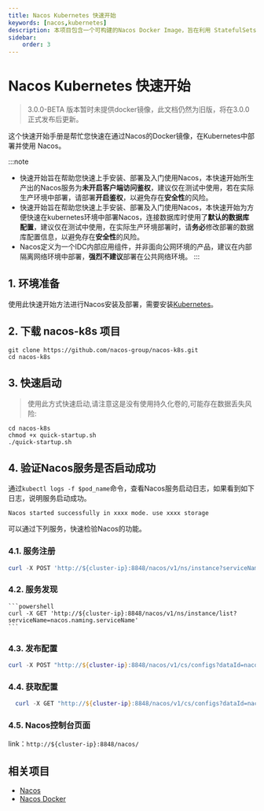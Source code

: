 ```yaml
---
title: Nacos Kubernetes 快速开始
keywords: [nacos,kubernetes]
description: 本项目包含一个可构建的Nacos Docker Image，旨在利用 StatefulSets 在 Kubernetes上部署 Nacos。
sidebar:
    order: 3
---
```


# Nacos Kubernetes 快速开始

> 3.0.0-BETA 版本暂时未提供docker镜像，此文档仍然为旧版，将在3.0.0 正式发布后更新。

这个快速开始手册是帮忙您快速在通过Nacos的Docker镜像，在Kubernetes中部署并使用 Nacos。

:::note
- 快速开始旨在帮助您快速上手安装、部署及入门使用Nacos，本快速开始所生产出的Nacos服务为**未开启客户端访问鉴权**，建议仅在测试中使用，若在实际生产环境中部署，请部署**开启鉴权**，以避免存在**安全性**的风险。
- 快速开始旨在帮助您快速上手安装、部署及入门使用Nacos，本快速开始为方便快速在kubernetes环境中部署Nacos，连接数据库时使用了**默认的数据库配置**，建议仅在测试中使用，在实际生产环境部署时，请**务必**修改部署的数据库配置信息，以避免存在**安全性**的风险。
- Nacos定义为一个IDC内部应用组件，并非面向公网环境的产品，建议在内部隔离网络环境中部署，**强烈不建议**部署在公共网络环境。
:::

## 1. 环境准备

使用此快速开始方法进行Nacos安装及部署，需要安装[Kubernetes](https://kubernetes.io/)。

## 2. 下载 nacos-k8s 项目

```shell
git clone https://github.com/nacos-group/nacos-k8s.git
cd nacos-k8s
```

## 3. 快速启动

> 使用此方式快速启动,请注意这是没有使用持久化卷的,可能存在数据丢失风险:

```shell
cd nacos-k8s
chmod +x quick-startup.sh
./quick-startup.sh
```

## 4. 验证Nacos服务是否启动成功

通过`kubectl logs -f $pod_name`命令，查看Nacos服务启动日志，如果看到如下日志，说明服务启动成功。

```
Nacos started successfully in xxxx mode. use xxxx storage
```

可以通过下列服务，快速检验Nacos的功能。

### 4.1. 服务注册

  ```powershell
  curl -X POST 'http://${cluster-ip}:8848/nacos/v1/ns/instance?serviceName=nacos.naming.serviceName&ip=20.18.7.10&port=8080'
  ```

### 4.2. 服务发现

    ```powershell
    curl -X GET 'http://${cluster-ip}:8848/nacos/v1/ns/instance/list?serviceName=nacos.naming.serviceName'
    ```

### 4.3. 发布配置

  ```powershell
  curl -X POST "http://${cluster-ip}:8848/nacos/v1/cs/configs?dataId=nacos.cfg.dataId&group=test&content=helloWorld"
  ```

### 4.4. 获取配置

  ```powershell
    curl -X GET "http://${cluster-ip}:8848/nacos/v1/cs/configs?dataId=nacos.cfg.dataId&group=test"
  ```

### 4.5. Nacos控制台页面

link：`http://${cluster-ip}:8848/nacos/`

## 相关项目

* [Nacos](https://github.com/alibaba/nacos)
* [Nacos Docker](https://github.com/nacos-group/nacos-k8s)